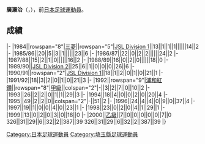 {{Infobox football biography
|name=廣瀨治
|image=
|fullname=廣瀨治
|birth_date={{Birth date and age|1965|6|6}}
|cityofbirth=[[埼玉縣|埼玉縣]]
|countryofbirth=[[日本|日本]]
|position=[[中场|中场]]
|currentclub=
|years=1984-2000
|clubs=[[浦和紅鑽|三菱/浦和紅鑽]]
|caps(goals)=
|nationalyears=
|nationalteam=
|nationalcaps(goals)=
}}
'''廣瀨治'''（{{lang-ja|広瀬治}}，{{Bd|1965年|6月6日||}}），前[[日本|日本]][[足球|足球]][[運動員|運動員]]。

==成績==
{{Football player club statistics 1|YYN}}
{{Football player club statistics 2|JPN|YYN}}
|-
|1984||rowspan="8"|[[浦和紅鑽|三菱]]||rowspan="5"|[[Japan_Soccer_League|JSL Division 1]]||13||1||1||1||||||14||2
|-
|1985/86||20||5||3||1||||||23||6
|-
|1986/87||22||0||2||2||||||24||2
|-
|1987/88||15||2||1||0||||||16||2
|-
|1988/89||16||0||2||0||||||18||0
|-
|1989/90||[[Japan_Soccer_League|JSL Division 2]]||25||6||1||0||0||0||26||6
|-
|1990/91||rowspan="2"|[[Japan_Soccer_League|JSL Division 1]]||18||1||2||0||1||0||21||1
|-
|1991/92||18||3||2||0||1||0||21||3
|-
|1992||rowspan="9"|[[浦和紅鑽|浦和紅鑽]]||rowspan="8"|[[日本職業足球甲級聯賽|甲級]]||colspan="2"|-||3||2||7||0||10||2
|-
|1993||26||2||2||0||1||1||29||3
|-
|1994||18||4||0||0||2||0||20||4
|-
|1995||49||2||2||0||colspan="2"|-||51||2
|-
|1996||24||4||4||0||9||0||37||4
|-
|1997||19||1||0||0||4||0||23||1
|-
|1998||23||0||2||0||4||1||29||1
|-
|1999||13||0||2||0||3||0||18||0
|-
|2000||[[日本職業足球乙級聯賽|乙級]]||7||0||0||0||0||0||7||0
{{Football player club statistics 3|1|JPN}}326||31||29||6||32||2||387||39
{{Football player club statistics 5}}326||31||29||6||32||2||387||39
|}

{{Japan-sport-bio-stub}}
{{Soccer-player-stub}}
[[Category:日本足球運動員|Category:日本足球運動員]]
[[Category:埼玉縣足球運動員|Category:埼玉縣足球運動員]]